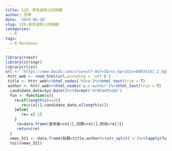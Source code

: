```yaml
---
title: 520，来吃波网上的狗粮
author: 范琴
date: '2019-05-20'
slug: 520-来吃波网上的狗粮
categories:
  - R
tags:
  - R Markdown
---
```

```r
library(rvest)
library(stringr)
library(rlist)
url <- 'https://www.baidu.com/s?ie=utf-8&f=3&rsv_bp=1&tn=80035161_2_dg&wd=521&oq=521&rsv_pq=a15ec52e001de2a8&rsv_t=a3d2BRer4Aj0OGIndsfKZ6xuPJd1Mn26CanLz02g8dB7uenVKZB5A1ilju3xO%2BoDd6RMYA&rqlang=cn&rsv_ent'
 httr_web <- read_html(url,encoding = 'utf-8')
 title <- httr_web%>%html_nodes('h3>a')%>%html_text(trim = T)
 author <- httr_web%>%html_nodes('p.c-author')%>%html_text(trim = T)
  candidate_date=Sys.Date()%>%format('%Y年%m月%d日')
  fun <- function(x){
    re=if(length(x)==3){
       re=c(x[1],candidate_date,x[length(x)])
    }else{
       re= x[-2]
    }
     re=data.frame(发布者=re[1],日期=re[2],时间=re[3])
     return(re)
  }
  news_521 <- data.frame(标题=title,author%>%str_split('s')%>%lapply(fun)%>%list.stack())
  tail(news_521)
  
  
    
```
